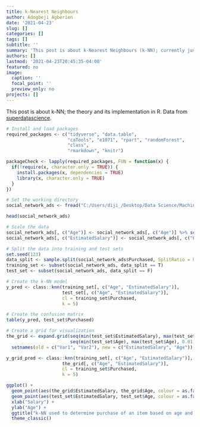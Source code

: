 ```yaml
---
title: k-Nearest Neighbours
author: Adogbeji Agberien
date: '2021-04-23'
slug: []
categories: []
tags: []
subtitle: ''
summary: 'This post is about k-Nearest Neighbours (k-NN); currently just implementation in R, hopefully will soon update to include the theory of the method'
authors: []
lastmod: '2021-04-23T20:45:35-04:00'
featured: no
image:
  caption: ''
  focal_point: ''
  preview_only: no
projects: []
---
```


This post is about k-NN; the theory and its implementation in R. Data from [superdatascience](https://www.superdatascience.com/pages/machine-learning). 

```r
# Install and load packages
required_packages <- c("tidyverse", "data.table", 
                       "caTools", "e1071", "rpart", "randomForest",
                       "class",
                       "rmarkdown", "knitr")

packageCheck <- lapply(required_packages, FUN = function(x) {
  if(!require(x, character.only = TRUE)) {
    install.packages(x, dependencies = TRUE)
    library(x, character.only = TRUE)
  }
})
```

```r
# Set the working directory
social_network_ads <- fread("C:/Users/diji_/Desktop/Data Science/Machine Learning A-Z (Codes and Datasets)/Part 3 - Classification/Section 15 - K-Nearest Neighbors (K-NN)/R/Social_Network_Ads.csv")
```

```r
head(social_network_ads)
```

```r
# Scale the data 
social_network_ads[, c("Age")] <- social_network_ads[, c("Age")] %>% scale()
social_network_ads[, c("EstimatedSalary")] <- social_network_ads[, c("EstimatedSalary")] %>% scale()
```

```r
# Split the data into training and test sets 
set.seed(123)
data_split <- sample.split(social_network_ads$Purchased, SplitRatio = 0.8)
training_set <- subset(social_network_ads, data_split == T)
test_set <- subset(social_network_ads, data_split == F)
```

```r
# Create the k-NN model 
y_pred <- class::knn(training_set[, c("Age", "EstimatedSalary")], 
                     test_set[, c("Age", "EstimatedSalary")], 
                     cl = training_set$Purchased, 
                     k = 5)
```

```r
# Create the confusion matrix 
table(y_pred, test_set$Purchased)
```

```r
# Create a grid for visualization
the_grid <- expand.grid(seq(min(test_set$EstimatedSalary), max(test_set$EstimatedSalary), 0.01),
                        seq(min(test_set$Age), max(test_set$Age), 0.01)) %>% data.table() %>% 
  setnames(old = c("Var1", "Var2"), new = c("EstimatedSalary", "Age"))
```

```r
y_grid_pred <- class::knn(training_set[, c("Age", "EstimatedSalary")], 
                     the_grid[, c("Age", "EstimatedSalary")], 
                     cl = training_set$Purchased, 
                     k = 5)
```

```r
ggplot() +
  geom_point(aes(the_grid$EstimatedSalary, the_grid$Age, colour = as.factor(y_grid_pred), alpha = 0.2)) +
  geom_point(aes(test_set$EstimatedSalary, test_set$Age, colour = as.factor(test_set$Purchased))) +
  xlab("Salary") +
  ylab("Age") +
  ggtitle("k-NN used to determine purchase of an item based on age and salary.") +
  theme_classic()
```

